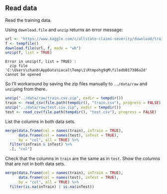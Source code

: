 ## Read data

Read the training data.

Using `download.file` and `unzip` returns an error message:

```r
url <- "https://www.kaggle.com/c/allstate-claims-severity/download/train.csv.zip"
f <- tempfile()
download.file(url, f, mode = "wb")
unzip(f, list = TRUE)
```

```
Error in unzip(f, list = TRUE) : 
  zip file 'C:\Users\chanb\AppData\Local\Temp\1\Rtmpohg9qM\filedb017386a2d' cannot be opened
```

So I'll workaround by saving the zip files manually to `../data/raw` and `unzip`ing from there.

```r
unzip("../data/raw/train.csv.zip", exdir = tempdir())
train <- read_csv(file.path(tempdir(), "train.csv"), progress = FALSE)
unzip("../data/raw/test.csv.zip", exdir = tempdir())
test <- read_csv(file.path(tempdir(), "test.csv"), progress = FALSE)
```

List the columns in both data sets.

```r
merge(data.frame(col = names(train), inTrain = TRUE),
      data.frame(col = names(test), inTest = TRUE),
      by = "col", all = TRUE) %>%
  filter(inTrain & inTest) %>%
  .[, "col"]
```

Check that the columns in `train` are the same as in `test`.
Show the columns that are not in both data sets.

```r
merge(data.frame(col = names(train), inTrain = TRUE),
      data.frame(col = names(test), inTest = TRUE),
      by = "col", all = TRUE) %>%
  filter(is.na(inTrain) | is.na(inTest))
```
